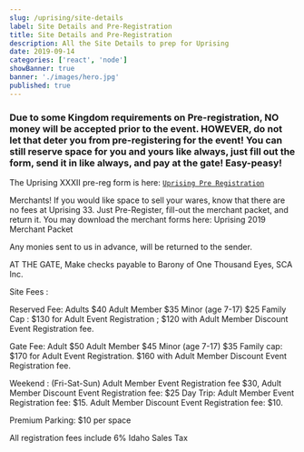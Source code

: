```yaml
---
slug: /uprising/site-details
label: Site Details and Pre-Registration
title: Site Details and Pre-Registration
description: All the Site Details to prep for Uprising
date: 2019-09-14
categories: ['react', 'node']
showBanner: true
banner: './images/hero.jpg'
published: true
---
```


### Due to some Kingdom requirements on Pre-registration, NO money will be accepted prior to the event. HOWEVER, do not let that deter you from pre-registering for the event! You can still reserve space for you and yours like always, just fill out the form, send it in like always, and pay at the gate! Easy-peasy!

The Uprising XXXII pre-reg form is here: <a href="../../assets/files/UprisingPre-Reg.pdf">`Uprising Pre Registration`</a><br />

Merchants! If you would like space to sell your wares, know that there are no fees at Uprising 33. Just Pre-Register, fill-out the merchant packet, and return it. You may download the merchant forms here: Uprising 2019 Merchant Packet

Any monies sent to us in advance, will be returned to the sender.

AT THE GATE, Make checks payable to Barony of One Thousand Eyes, SCA Inc.

Site Fees :

Reserved Fee: Adults $40 Adult Member $35
Minor (age 7-17) $25
Family Cap : $130 for Adult Event Registration ; \$120 with Adult Member Discount Event Registration fee.

Gate Fee: Adult $50 Adult Member $45
Minor (age 7-17) $35
Family cap: $170 for Adult Event Registration. \$160 with Adult Member Discount Event Registration fee.

Weekend : (Fri-Sat-Sun) Adult Member Event Registration fee $30, Adult Member Discount Event Registration fee: $25
Day Trip: Adult Member Event Registration fee: $15. Adult Member Discount Event Registration fee: $10.

Premium Parking: \$10 per space

All registration fees include 6% Idaho Sales Tax

<!--
```jsx
import React from "react"
import { ThemeProvider } from "theme-ui"
import theme from "./theme"

export default props => (
  <ThemeProvider theme={theme}>{props.children}</ThemeProvider>
)
``` -->
